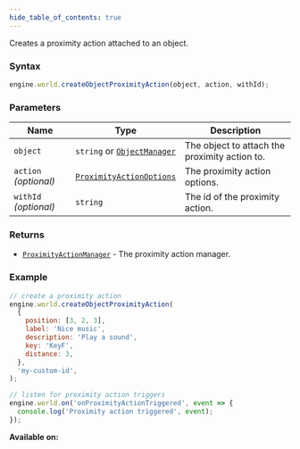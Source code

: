 ```yaml
---
hide_table_of_contents: true
---
```



Creates a proximity action attached to an object.

### Syntax

```js
engine.world.createObjectProximityAction(object, action, withId);
```

### Parameters

| Name                  | Type                                                          | Description                                   |
| --------------------- | ------------------------------------------------------------- | --------------------------------------------- |
| `object`              | `string` or [`ObjectManager`](/sdk/types/ObjectManager)       | The object to attach the proximity action to. |
| `action` _(optional)_ | [`ProximityActionOptions`](/sdk/types/ProximityActionOptions) | The proximity action options.                 |
| `withId` _(optional)_ | `string`                                                      | The id of the proximity action.               |

### Returns

- [`ProximityActionManager`](/sdk/types/ProximityActionManager) - The proximity action manager.

### Example

```js
// create a proximity action
engine.world.createObjectProximityAction(
  {
    position: [3, 2, 3],
    label: 'Nice music',
    description: 'Play a sound',
    key: 'KeyF',
    distance: 3,
  },
  'my-custom-id',
);

// listen for proximity action triggers
engine.world.on('onProximityActionTriggered', event => {
  console.log('Proximity action triggered', event);
});
```

**Available on:** <ClientTag />
